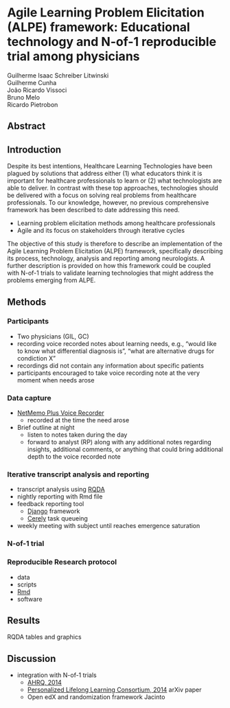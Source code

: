# Agile Learning Problem Elicitation (ALPE) framework: Educational technology and N-of-1 reproducible trial among physicians

Guilherme Isaac Schreiber Litwinski  
Guilherme Cunha  
João Ricardo Vissoci  
Bruno Melo  
Ricardo Pietrobon


<!-- http://transag.sourceforge.net/ -->

## Abstract

## Introduction

Despite its best intentions, Healthcare Learning Technologies have been plagued by solutions that address either (1) what educators think it is important for healthcare professionals to learn or (2) what technologists are able to deliver. In contrast with these top approaches, technologies should be delivered with a focus on solving real problems from healthcare professionals. To our knowledge, however, no previous comprehensive framework has been described to date addressing this need.

* Learning problem elicitation methods among healthcare professionals
* Agile and its focus on stakeholders through iterative cycles

The objective of this study is therefore to describe an implementation of the Agile Learning Problem Elicitation (ALPE) framework, specifically describing its process, technology, analysis and reporting among neurologists. A further description is provided on how this framework could be coupled with N-of-1 trials to validate learning technologies that might address the problems emerging from ALPE.


## Methods


### Participants

* Two physicians (GIL, GC)
* recording voice recorded notes about learning needs, e.g., "would like to know what differential diagnosis is", "what are alternative drugs for condiction X"
* recordings did not contain any information about specific patients
* participants encouraged to take voice recording note at the very moment when needs arose



### Data capture

* [NetMemo Plus Voice Recorder](https://play.google.com/store/apps/details?id=com.netify.netmemopro&hl=en)
    * recorded at the time the need arose
* Brief outline at night
    * listen to notes taken during the day
    * forward to analyst (RP) along with any additional notes regarding insights, additional comments, or anything that could bring additional depth to the voice recorded note

### Iterative transcript analysis and reporting
* transcript analysis using [RQDA](http://rqda.r-forge.r-project.org/) 
* nightly reporting with Rmd file 
* feedback reporting tool
    * [Django](https://www.djangoproject.com/) framework
    * [Cerely](http://www.celeryproject.org/) task queueing
* weekly meeting with subject until reaches emergence saturation

<!-- feedback reporting tool is being developed, tests start on Tue -->

### N-of-1 trial

<!-- 

use reporting standard described in our N-of-1 arXiv paper
2 subjects with 10 repetitions each, bring two together through a meta-analysis
interventions is isolated daily diary vs. ALPE framework method to elicit 

 -->


### Reproducible Research protocol

<!-- grab from previous sections -->

* data
* scripts
* [Rmd](https://github.com/rstudio/rmarkdown)
* software

## Results

RQDA tables and graphics

## Discussion

* integration with N-of-1 trials
    * [AHRQ, 2014](http://effectivehealthcare.ahrq.gov/ehc/products/534/1844/n-1-trials-report-130213.pdf) 
    * [Personalized Lifelong Learning Consortium, 2014]() arXiv paper
    * Open edX and randomization framework Jacinto
